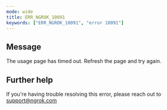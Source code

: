 ```yaml
---
mode: wide
title: ERR_NGROK_10091
keywords: ["ERR_NGROK_10091", "error 10091"]
---
```


## Message

The usage page has timed out. Refresh the page and try again.

## Further help

If you're having trouble resolving this error, please reach out to [support@ngrok.com](mailto:support@ngrok.com?subject=Help%20with%20ERR_NGROK_10091)
